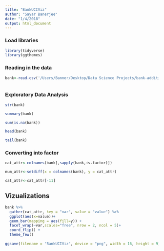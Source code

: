 ```yaml
---
title: "BankUCIViz"
author: "Sayar Banerjee"
date: "1/4/2018"
output: html_document
---
```

### Load libraries

```r

library(tidyverse)
library(ggthemes)
```
### Reading in the data

```r

bank<-read.csv('/Users/Banner/Desktop/Data Science Projects/bank-additional/bank-additional-full.csv', header = T, sep = ";")



```

### Exploratory Data Analysis

```r

str(bank)

summary(bank)

```

```r

sum(is.na(bank))

```


```r

head(bank)

tail(bank)


```

### Converting into factor

```r

cat_attr<-colnames(bank[,sapply(bank,is.factor)])

num_attr<-setdiff(x = colnames(bank), y = cat_attr)

cat_attr<-cat_attr[-11]

```

## Vizualizations

```r

bank %>% 
  gather(cat_attr, key = "var", value = "value") %>%
  ggplot(aes(x=value))+
  geom_bar(mapping = aes(fill=y)) +
  facet_wrap(~var,scales="free", nrow = 2, ncol = 5)+
  coord_flip() +
  theme_few()
  
ggsave(filename = "BankUCIViz", device = "png", width = 16, height = 9)
```

